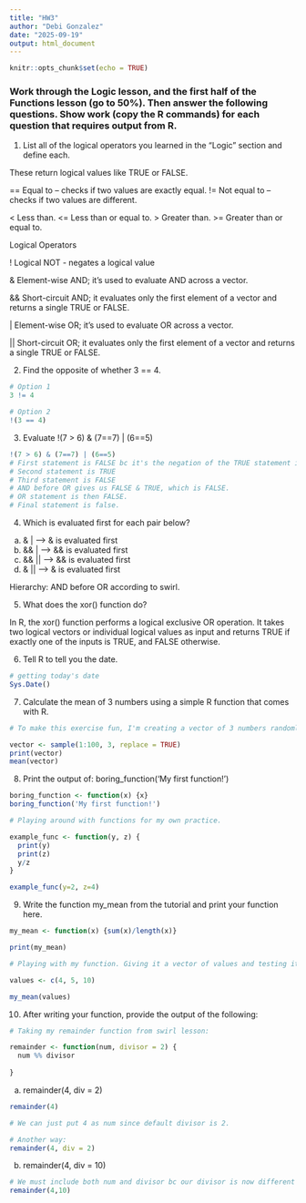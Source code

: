 ```yaml
---
title: "HW3"
author: "Debi Gonzalez"
date: "2025-09-19"
output: html_document
---
```


```r
knitr::opts_chunk$set(echo = TRUE)
```

### Work through the Logic lesson, and the first half of the Functions lesson (go to 50%). Then answer the following questions. Show work (copy the R commands) for each question that requires output from R.

1.	List all of the logical operators you learned in the “Logic” section and define each.

These return logical values like TRUE or FALSE.

== Equal to – checks if two values are exactly equal. != Not equal to – checks if two values are different.

< Less than. <= Less than or equal to. > Greater than. >= Greater than or equal to.


Logical Operators

! Logical NOT - negates a logical value

& Element-wise AND; it's used to evaluate AND across a vector.

&& Short-circuit AND; it evaluates only the first element of a vector and returns a single TRUE or FALSE.

  | Element-wise OR; it's used to evaluate OR across a vector.


|| Short-circuit OR; it evaluates only the first element of a vector and returns a single TRUE or FALSE.


2.	Find the opposite of whether 3 == 4.

```r

# Option 1
3 != 4

# Option 2
!(3 == 4)
```


3.	Evaluate !(7 > 6) & (7==7) | (6==5)
```r
!(7 > 6) & (7==7) | (6==5)
# First statement is FALSE bc it's the negation of the TRUE statement in parenthesis.
# Second statement is TRUE
# Third statement is FALSE
# AND before OR gives us FALSE & TRUE, which is FALSE.
# OR statement is then FALSE.
# Final statement is false.
```


4.	Which is evaluated first for each pair below?

  a.	&  | --> & is evaluated first
  b.	&&  | --> && is evaluated first
  c.	&& || --> && is evaluated first
  d.	& || --> & is evaluated first
  

Hierarchy: AND before OR according to swirl.

5.	What does the xor() function do?

In R, the xor() function performs a logical exclusive OR operation. It takes two logical vectors or individual logical values as input and returns TRUE if exactly one of the inputs is TRUE, and FALSE otherwise.

6.	Tell R to tell you the date.
```r
# getting today's date
Sys.Date()
```


7.	Calculate the mean of 3 numbers using a simple R function that comes with R.
```r

# To make this exercise fun, I'm creating a vector of 3 numbers randomly selected between 1 and 100. Then, I'm printing my vector to see what we are working with and using the mean() function.

vector <- sample(1:100, 3, replace = TRUE)
print(vector)
mean(vector)
```


8.	Print the output of: boring_function('My first function!')

```r

boring_function <- function(x) {x}
boring_function('My first function!')


```


```r

# Playing around with functions for my own practice.

example_func <- function(y, z) {
  print(y)
  print(z)
  y/z
}

example_func(y=2, z=4)
```


9.	Write the function my_mean from the tutorial and print your function here.

```r
my_mean <- function(x) {sum(x)/length(x)}

print(my_mean)

# Playing with my function. Giving it a vector of values and testing it.

values <- c(4, 5, 10)

my_mean(values)
```

10.	After writing your function, provide the output of the following:

```r

# Taking my remainder function from swirl lesson:

remainder <- function(num, divisor = 2) {
  num %% divisor 
  
}
```

  
  a.	remainder(4, div = 2)
```r
remainder(4)

# We can just put 4 as num since default divisor is 2.

# Another way:
remainder(4, div = 2)
```
  

  b.	remainder(4, div = 10)
```r

# We must include both num and divisor bc our divisor is now different from default.
remainder(4,10)
```

